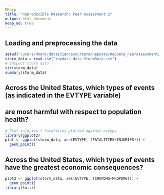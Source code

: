 ```yaml
---
MKarp
title: "Reproducible Research: Peer Assessment 2"
output: html_document
keep_md: true
---
```

  
  
## Loading and preprocessing the data
```r
setwd("/Users/MKarp/datasciencecoursera/RepData/RepData_PeerAssessment2")
storm_data = read.csv("repdata-data-StormData.csv")
# inspect storm data
str(storm_data)
summary(storm_data)
```

## Across the United States, which types of events (as indicated in the EVTYPE variable) 
## are most harmful with respect to population health?
```r
# Plot injuries + fatalities plotted against evtype
library(ggplot2)
plot <- ggplot(storm_data, aes(EVTYPE, (FATALITIES+INJURIES))) +
  geom_point() 
```

## Across the United States, which types of events have the greatest economic consequences?
```r
plot2 <- ggplot(storm_data, aes(EVTYPE, (CROPDMG+PROPDMG))) +
  geom_point() 
library(knitr)
```



